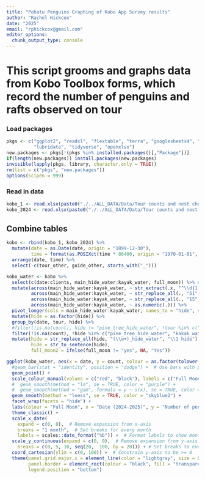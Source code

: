 ```yaml
---
title: "Pohatu Penguins Graphing of Kobo App Survey results"
author: "Rachel Hickcox"
date: "2025"
email: "rphickcox@gmail.com"
editor_options: 
  chunk_output_type: console
---
```


# This script grooms and graphs data from Kobo Toolbox forms, which record the number of penguins and rafts observed on tour

### Load packages
```r
pkgs <- c("ggplot2", "readxl", "flextable", "terra", "googlesheets4", "googledrive", 
          "lubridate", "tidyverse", "openxlsx")
new.packages <- pkgs[!(pkgs %in% installed.packages()[,"Package"])]
if(length(new.packages)) install.packages(new.packages)
invisible(lapply(pkgs, library, character.only = TRUE))
rm(list = c("pkgs", "new.packages"))
options(scipen = 999)
```

### Read in data
```r
kobo_1 <- read.xlsx(paste0("./../ALL_DATA/Data/Tour counts and nest checks/", "2024 JuneSept_Penguin_Counts_During_Tour.xlsx"), )
kobo_2024 <- read.xlsx(paste0("./../ALL_DATA/Data/Tour counts and nest checks/", "2024-2025 Penguin_Counts_During_Tour.xlsx"))
```

## Combine tables
```r
kobo <- rbind(kobo_1, kobo_2024) %>%
  mutate(date = as.Date(date, origin = "1899-12-30"), 
         time = format(as.POSIXct(time * 86400, origin = "1970-01-01", tz = "UTC"), "%H:%M")) %>%
  arrange(date, time) %>%
  select(-c(tour_other, guide_other, starts_with("_")))

kobo_water <- kobo %>%
  select(c(date:clients, main_hide_water:kayak_water, full_moon)) %>% #, `weather/sunny_clear`:full_moon)) %>%
  mutate(across(main_hide_water:kayak_water, ~ str_extract(.x, "^\\d{1,2}")), 
         across(main_hide_water:kayak_water, ~ str_replace_all(., "51", "5")), 
         across(main_hide_water:kayak_water, ~ str_replace_all(., "15", "1")), 
         across(main_hide_water:kayak_water, ~ as.numeric(.))) %>%
  pivot_longer(cols = main_hide_water:kayak_water, names_to = "hide", values_to = "count") %>%
  mutate(hide = as.factor(hide)) %>% 
  group_by(date, tour, hide) %>%
  #filter(!is.na(count), hide != "pine_tree_hide_water", !tour %in% c("other", "fsnt"))
  filter(!is.na(count), !hide %in% c("pine_tree_hide_water", "kakak_water"), tour == "evening") %>%
  mutate(hide = str_replace_all(hide, "(\\w+)_hide_water", "\\1 hide"), 
         hide = str_to_sentence(hide), 
         full_moon2 = ifelse(full_moon != "yes", NA, "Yes"))

ggplot(kobo_water, aes(x = date, y = count, colour = as.factor(tolower(full_moon2)))) +
  #geom_bar(stat = "identity", position = "dodge") +  # Use bars with position dodge
  geom_point() + 
  scale_colour_manual(values = c("red", "black"), labels = c("Full Moon", "Other"), name = "Moon Phase") +  
  #  geom_smooth(method = "lm", se = TRUE, color = "purple") +
  #  geom_smooth(method = "gam", formula = y ~ s(x), se = TRUE, color = "blue") +
  geom_smooth(method = "loess", se = TRUE, color = "skyblue2") +  
  facet_wrap(facets = "hide") +
  labs(colour = "Full Moon", x = "Date (2024-2025)", y = "Number of penguins on the water") +
  theme_classic() +
  scale_x_date(
    expand = c(0, 0),  # Remove expansion from x-axis
    breaks = "1 month",  # Set breaks for every month
    labels = scales::date_format("%b")) +  # Format labels to show month and year (e.g., "Jan 2025")
  scale_y_continuous(expand = c(0, 0),  # Remove expansion from y-axis
    breaks = c(0, 5, 10, seq(20,  100, by = 20))) + # Set breaks to every 10
  coord_cartesian(ylim = c(0, 100)) +  # Constrain y-axis to be >= 0
  theme(panel.grid.major.x = element_line(color = "lightgray", size = 0.1),  #  grey vertical lines
        panel.border = element_rect(colour = "black", fill = "transparent"), 
        legend.position = "bottom")
```

